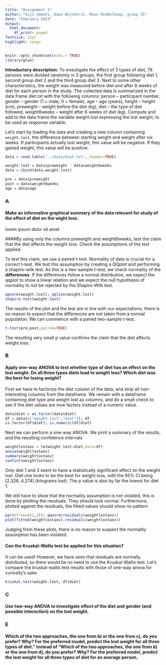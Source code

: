 ```yaml
---
title: "Assignment 1"
author: "Gijs Smeets, Daan Wijnhorst, Moos Middelkoop, group 35"
date: "February 2023"
output:
  html_document:
    df_print: paged
fontsize: 11pt
highlight: tango
---
```


```r
knitr::opts_chunk$set(echo = TRUE)
library(glue)
```

**Introductory description:** To investigate the effect of 3 types of diet, 78 persons were divided randomly in 3 groups, the first group following diet 1, second group diet 2 and the third group diet 3. Next to some other characteristics, the weight was measured before diet and after 6 weeks of diet for each person in the study. The collected data is summarized in the data frame diet.txt with the following columns: person – participant number, gender – gender (1 = male, 0 = female), age – age (years), height – height (cm), preweight – weight before the diet (kg), diet – the type of diet followed, weight6weeks – weight after 6 weeks of diet (kg). Compute and add to the data frame the variable weight.lost expressing the lost weight, to be used as response variable.

Let's start by loading the data and creating a new column containing `weight.lost`, the difference between starting weight and weight after six weeks. If participants actually lost weight, this value will be negative. If they gained weight, this value will be positive.
```r
data = read.table('../data/diet.txt', header=TRUE)

weight.lost = data$preweight - data$weight6weeks
data = cbind(data,weight.lost)

pre = data$preweight
post = data$weight6weeks
age = data$age
```

### A
#### Make an informative graphical summary of the data relevant for study of the effect of diet on the wight loss. 

lorem ipsum dolor sit amet

####By using only the columns preweight and weight6weeks, test the claim that the diet affects the weight loss. Check the assumptions of the test applied.

To test this claim, we use a paired t-test. Normality of data is crucial for a correct t-test. We test this assumption by creating a QQplot and performing a shapiro-wilk test. As this is a two-sample t-test, we check normality of the **differences**. If the differences follow a normal distribution, we expect the qqplot to show a linear relation and we expect the null hypothesis of normality to not be rejected by the Shapiro-Wilk test.

```r
qqnorm(weight.lost); qqline(weight.lost)
shapiro.test(weight.lost)
```
The results of the plot and the test are in line with our expectations, there is no reason to expect that the differences are not taken from a normal population. We can commence with a paired two-sample t-test.

```r
t.test(pre,post,paired=TRUE)
```
The resulting very small p value confirms the claim that the diet affects weight loss.

### B
#### Apply one-way ANOVA to test whether type of diet has an effect on the lost weight. Do all three types diets lead to weight loss? Which diet was the best for losing weight?

First we have to factorize the diet column of the data, and strip all non-interesting columns from the dataframe. We remain with a dataframe containing diet type and weight lost as columns, and do a small check to see if the diet values are now factors instead of a numeric value.

```r
data$diet = as.factor(data$diet)
df = data[c("weight.lost","diet")]; df
is.factor(df$diet); is.numeric(df$diet)
```

Next we can perform a one-way ANOVA. We print a summary of the results, and the resulting confidence intervals

```r
weightlostaov = lm(weight.lost~diet,data=df)
anova(weightlostaov)
summary(weightlostaov)
confint(weightlostaov)
```

Only diet 1 and 3 seem to have a statistically significant effect on the weight lost. Diet one looks to be the best for weight loss, with the 95% CI being [2.326, 4.274] (kilograms lost). The p value is also by far the lowest for diet 1.

We still have to show that the normality assumption is not violated, this is done by plotting the residuals. They should look normal. Furthermore, plotted against the residuals, the fitted values should show no pattern

```r
par(mfrow=c(1,2)); qqnorm(residuals(weightlostaov))
plot(fitted(weightlostaov),residuals(weightlostaov))
```

Judging from these plots, there is no reason to suspect the normality assumption has been violated.

#### Can the Kruskal-Wallis test be applied for this situation?

It can be used! However, we have seen that residuals are normally distributed, so there would be no need to use the Kruskal-Wallis test. Let's compare the kruskal-wallis test results with those of one-way anova for curiosity's sake.

```r
kruskal.test(weight.lost, df$diet)
```
### C
#### Use two-way ANOVA to investigate effect of the diet and gender (and possible interaction) on the lost weight.

### E
#### Which of the two approaches, the one from b) or the one from c), do you prefer? Why? For the preferred model, predict the lost weight for all three types of diet." instead of "Which of the two approaches, the one from b) or the one from d), do you prefer? Why? For the preferred model, predict the lost weight for all three types of diet for an average person.
